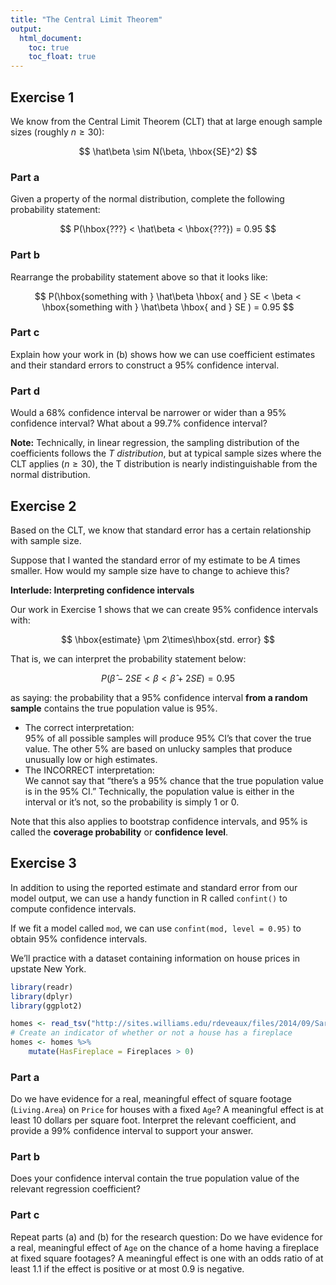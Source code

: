 ```yaml
---
title: "The Central Limit Theorem"
output: 
  html_document:
    toc: true
    toc_float: true
---
```


## Exercise 1

We know from the Central Limit Theorem (CLT) that at large enough sample sizes (roughly $n \geq 30$):

$$ \hat\beta \sim N(\beta, \hbox{SE}^2) $$

### Part a

Given a property of the normal distribution, complete the following probability statement:

$$ P(\hbox{???} < \hat\beta < \hbox{???}) = 0.95 $$

### Part b

Rearrange the probability statement above so that it looks like:

$$ P(\hbox{something with } \hat\beta \hbox{ and } SE < \beta < \hbox{something with } \hat\beta \hbox{ and } SE ) = 0.95 $$

### Part c

Explain how your work in (b) shows how we can use coefficient estimates and their standard errors to construct a 95% confidence interval.

### Part d

Would a 68% confidence interval be narrower or wider than a 95% confidence interval? What about a 99.7% confidence interval?



**Note:** Technically, in linear regression, the sampling distribution of the coefficients follows the *T distribution*, but at typical sample sizes where the CLT applies ($n \geq 30$), the T distribution is nearly indistinguishable from the normal distribution.






## Exercise 2

Based on the CLT, we know that standard error has a certain relationship with sample size.

Suppose that I wanted the standard error of my estimate to be $A$ times smaller. How would my sample size have to change to achieve this?






**Interlude: Interpreting confidence intervals**

Our work in Exercise 1 shows that we can create 95% confidence intervals with:

$$ \hbox{estimate} \pm 2\times\hbox{std. error} $$

That is, we can interpret the probability statement below:

$$ P\left(\hat\beta-2SE < \beta < \hat\beta+2SE \right) = 0.95 $$

as saying: the probability that a 95% confidence interval **from a random sample** contains the true population value is 95%.

- The correct interpretation:    
    95% of all possible samples will produce 95% CI's that cover the true value. The other 5% are based on unlucky samples that produce unusually low or high estimates.
- The INCORRECT interpretation:    
    We cannot say that "there's a 95% chance that the true population value is in the 95% CI." Technically, the population value is either in the interval or it's not, so the probability is simply 1 or 0.

Note that this also applies to bootstrap confidence intervals, and 95% is called the **coverage probability** or **confidence level**.






## Exercise 3

In addition to using the reported estimate and standard error from our model output, we can use a handy function in R called `confint()` to compute confidence intervals.

If we fit a model called `mod`, we can use `confint(mod, level = 0.95)` to obtain 95% confidence intervals.

We'll practice with a dataset containing information on house prices in upstate New York.

```r
library(readr)
library(dplyr)
library(ggplot2)

homes <- read_tsv("http://sites.williams.edu/rdeveaux/files/2014/09/Saratoga.txt")
# Create an indicator of whether or not a house has a fireplace
homes <- homes %>%
    mutate(HasFireplace = Fireplaces > 0)
```

### Part a

Do we have evidence for a real, meaningful effect of square footage (`Living.Area`) on `Price` for houses with a fixed `Age`? A meaningful effect is at least 10 dollars per square foot. Interpret the relevant coefficient, and provide a 99% confidence interval to support your answer.

### Part b

Does your confidence interval contain the true population value of the relevant regression coefficient?

### Part c

Repeat parts (a) and (b) for the research question: Do we have evidence for a real, meaningful effect of `Age` on the chance of a home having a fireplace at fixed square footages? A meaningful effect is one with an odds ratio of at least 1.1 if the effect is positive or at most 0.9 is negative.
